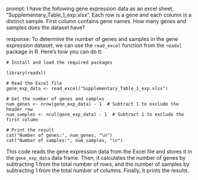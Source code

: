 prompt:
I have the following gene expression data as an excel sheet,  "Supplementary_Table_1_exp.xlsx". Each row is a gene and each column is a distinct sample. First column contains gene names. How many genes and samples does the dataset have?

response:
To determine the number of genes and samples in the gene expression dataset, we can use the `read_excel` function from the `readxl` package in R. Here's how you can do it:

```
# Install and load the required packages

library(readxl)

# Read the Excel file
gene_exp_data <- read_excel("Supplementary_Table_1_exp.xlsx")

# Get the number of genes and samples
num_genes <- nrow(gene_exp_data) - 1  # Subtract 1 to exclude the header row
num_samples <- ncol(gene_exp_data) - 1  # Subtract 1 to exclude the first column

# Print the result
cat("Number of genes:", num_genes, "\n")
cat("Number of samples:", num_samples, "\n")
```

This code reads the gene expression data from the Excel file and stores it in the `gene_exp_data` data frame. Then, it calculates the number of genes by subtracting 1 from the total number of rows, and the number of samples by subtracting 1 from the total number of columns. Finally, it prints the results.
